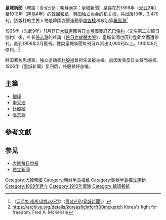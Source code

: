 {{Infobox Newspaper
| name                = 皇城新聞
| image               = [[File:Hwangseong_sinmun.jpg|260px]]
| caption             = 《皇城新聞》1898年創刊號
| type                =  
| format              =  
| owners              =  
| publisher           =   
| editor              = 
| president           = 南宮檍
| chiefeditor         = [[朴殷植|朴殷植]]
| assoceditor         = 
| foundation          = 1898年9月
| ceased publication  = 
| political           =  
| language            = [[韩文|韩文]]
| price               =  
| headquarters        = [[大韩帝国|大韩帝国]][[汉阳|汉阳]]
| circulation         = 3,000
| ISSN                =  
| website             =  
}}
{{Infobox Korean name
|img =
|caption = 
|hangul=황성신문
|hanja={{linktext|皇|城|新|聞}}
|rr=Hwanseong Sinmun
|mr=Hwangsŏng Sinmun
}}
'''皇城新聞'''（韓語：황성신문；朝鮮漢字：皇城新聞）是存在於1898年（[[光武_(年號)|光武]]2年）至1910年（[[隆熙|隆熙]]4年）的韓國報紙，韩国独立协会的机关报，共出版13年、3,470刊。該報社的主要人物是韓國啓蒙運動家[[南宮檍|南宮檍]]和政治家[[羅壽淵|羅壽淵]]{{r|杨昭全|page=66-67}}<ref>《[[글로벌_세계_대백과사전|글로벌 세계 대백과사전]]》〈[[:s:글로벌_세계_대백과사전/언어I·한국문학·논술/현대_문학/현대_전기_문학/개화기와_신문학의_태동#황성신문(皇城新聞)|황성신문(皇城新聞)]]〉</ref>

1905年（光武9年）11月17日[[大韓帝國|大韓帝國]]與[[日本帝國|日本帝國]]簽訂[[乙巳條約|乙巳條約]]（又名第二次韓日協約）後，社长[[張志淵|張志淵]]的社論《[[是日也放聲大哭|是日也放聲大哭]]》，皇城新聞也因刊登此文而遭停刊，直到1906年2月復刊。據說皇城新聞每刊可以賣出3,000刊以上。1910年8月停刊。{{r|杨昭全|page=68-69}}<ref>https://archive.org/details/koreasfightforfr00mckerich Korea's fight for freedom, Fred A. McKenzie</ref>

韩国著名思想家、独立运动家[[朴殷植|朴殷植]]曾担任该报主编。后因发表反日文章而被捕。1906年《皇城新闻》复刊后，朴殷植任总编。{{r|杨昭全|page=66-69}}

==主筆==
* [[柳瑾|柳瑾]]
* [[申采浩|申采浩]]
* [[朴殷植|朴殷植]]
* [[張志淵|張志淵]]

==參考文獻==
{{Reflist|refs=
<ref name="杨昭全">{{cite book |author=杨昭全|coauthors=  |title=《韩国现代名人传》|year=1995年9月 |publisher=吉林人民出版社 |location=长春|ISBN=7-206-02319-3}}</ref>
}}

==参见==
*[[大韩每日申报|大韩每日申报]]
*[[獨立新聞_(朝鮮)|独立新闻]]

[[Category:大韓帝國|Category:大韓帝國]]
[[Category:朝鲜半岛报纸|Category:朝鲜半岛报纸]]
[[Category:朝鮮半島獨立運動|Category:朝鮮半島獨立運動]]
[[Category:1898年建立|Category:1898年建立]]
[[Category:1910年廢除|Category:1910年廢除]]
[[Category:韓語報紙|Category:韓語報紙]]